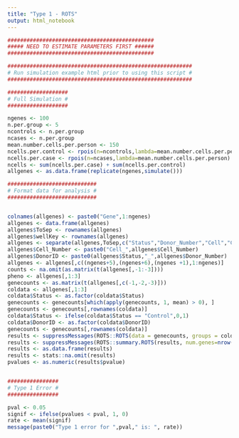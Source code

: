 ---
title: "Type 1 - ROTS"
output: html_notebook
---


```{r}
##############################################
##### NEED TO ESTIMATE PARAMETERS FIRST ######
##############################################

##########################################################
# Run simulation example html prior to using this script #
##########################################################

###################
# Full Simulation #
###################

ngenes <- 100
n.per.group <- 5
ncontrols <- n.per.group
ncases <- n.per.group
mean.number.cells.per.person <- 150
ncells.per.control <- rpois(n=ncontrols,lambda=mean.number.cells.per.person)
ncells.per.case <- rpois(n=ncases,lambda=mean.number.cells.per.person)
ncells <- sum(ncells.per.case) + sum(ncells.per.control)
allgenes <- as.data.frame(replicate(ngenes,simulate()))

############################
# Format data for analysis #
############################


colnames(allgenes) <- paste0("Gene",1:ngenes)
allgenes <- data.frame(allgenes)
allgenes$ToSep <- rownames(allgenes)
allgenes$wellKey <- rownames(allgenes)
allgenes <- separate(allgenes,ToSep,c("Status","Donor_Number","Cell","Cell_Number"),sep="_")
allgenes$Cell_Number <- paste0("Cell_",allgenes$Cell_Number)
allgenes$DonorID <- paste0(allgenes$Status,"_",allgenes$Donor_Number)
allgenes <- allgenes[,c((ngenes+5),(ngenes+6),(ngenes +1),1:ngenes)]
counts <- na.omit(as.matrix(t(allgenes[,-1:-3])))
pheno <- allgenes[,1:3]
genecounts <- as.matrix(t(allgenes[,c(-1,-2,-3)]))
coldata <- allgenes[,1:3]
coldata$Status <- as.factor(coldata$Status)
genecounts <- genecounts[which(apply(genecounts, 1, mean) > 0), ]
genecounts <- genecounts[,rownames(coldata)]
coldata$Status <- ifelse(coldata$Status == "Control",0,1)
coldata$DonorID <- as.factor(coldata$DonorID)
genecounts <- genecounts[,rownames(coldata)]
results <- suppressMessages(ROTS::ROTS(data = genecounts, groups = coldata$Status, B = 1000, K = 500, seed = 4119))
results <- suppressMessages(ROTS::summary.ROTS(results, num.genes=nrow(genecounts)))
results <- as.data.frame(results)
results <- stats::na.omit(results)
pvalues <- as.numeric(results$pvalue)


################
# Type 1 Error #
################

pval <- 0.05
signif <- ifelse(pvalues < pval, 1, 0)
rate <- mean(signif)
message(paste0("Type 1 error for ",pval," is: ", rate))

```

